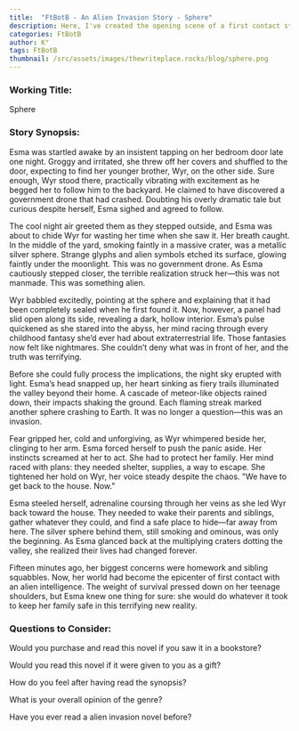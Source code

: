 ```yaml
---
title:  "FtBotB - An Alien Invasion Story - Sphere"
description: Here, I've created the opening scene of a first contact story that transforms an ordinary night into humanity's first alien encounter through the eyes of teenager Esma and her younger brother Wyr. When they discover a mysterious silver sphere in their backyard - just the first of many raining from the sky - Esma must quickly shift from curious observer to family protector. By focusing on these crucial first fifteen minutes of an alien invasion through a teen's perspective, I explore how quickly ordinary life can transform into extraordinary circumstances, and how responsibility can fall on unexpected shoulders in times of crisis.
categories: FtBotB
author: K°
tags: FtBotB
thumbnail: /src/assets/images/thewriteplace.rocks/blog/sphere.png
---
```


<LightboxImage src="/src/assets/images/thewriteplace.rocks/blog/sphere.png" alt="" />

### Working Title:
Sphere

### Story Synopsis:
Esma was startled awake by an insistent tapping on her bedroom door late one night. Groggy and irritated, she threw off her covers and shuffled to the door, expecting to find her younger brother, Wyr, on the other side. Sure enough, Wyr stood there, practically vibrating with excitement as he begged her to follow him to the backyard. He claimed to have discovered a government drone that had crashed. Doubting his overly dramatic tale but curious despite herself, Esma sighed and agreed to follow.

The cool night air greeted them as they stepped outside, and Esma was about to chide Wyr for wasting her time when she saw it. Her breath caught. In the middle of the yard, smoking faintly in a massive crater, was a metallic silver sphere. Strange glyphs and alien symbols etched its surface, glowing faintly under the moonlight. This was no government drone. As Esma cautiously stepped closer, the terrible realization struck her—this was not manmade. This was something alien.

Wyr babbled excitedly, pointing at the sphere and explaining that it had been completely sealed when he first found it. Now, however, a panel had slid open along its side, revealing a dark, hollow interior. Esma’s pulse quickened as she stared into the abyss, her mind racing through every childhood fantasy she’d ever had about extraterrestrial life. Those fantasies now felt like nightmares. She couldn’t deny what was in front of her, and the truth was terrifying.

Before she could fully process the implications, the night sky erupted with light. Esma’s head snapped up, her heart sinking as fiery trails illuminated the valley beyond their home. A cascade of meteor-like objects rained down, their impacts shaking the ground. Each flaming streak marked another sphere crashing to Earth. It was no longer a question—this was an invasion.

Fear gripped her, cold and unforgiving, as Wyr whimpered beside her, clinging to her arm. Esma forced herself to push the panic aside. Her instincts screamed at her to act. She had to protect her family. Her mind raced with plans: they needed shelter, supplies, a way to escape. She tightened her hold on Wyr, her voice steady despite the chaos. "We have to get back to the house. Now."

Esma steeled herself, adrenaline coursing through her veins as she led Wyr back toward the house. They needed to wake their parents and siblings, gather whatever they could, and find a safe place to hide—far away from here. The silver sphere behind them, still smoking and ominous, was only the beginning. As Esma glanced back at the multiplying craters dotting the valley, she realized their lives had changed forever.

Fifteen minutes ago, her biggest concerns were homework and sibling squabbles. Now, her world had become the epicenter of first contact with an alien intelligence. The weight of survival pressed down on her teenage shoulders, but Esma knew one thing for sure: she would do whatever it took to keep her family safe in this terrifying new reality.

### Questions to Consider:
Would you purchase and read this novel if you saw it in a bookstore?

Would you read this novel if it were given to you as a gift?

How do you feel after having read the synopsis?

What is your overall opinion of the genre?

Have you ever read a alien invasion novel before?


